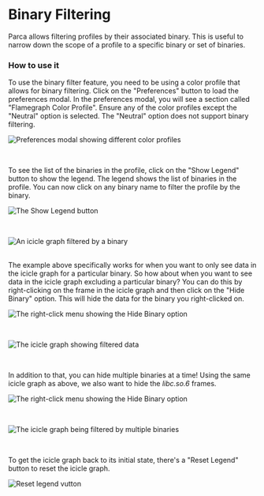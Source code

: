 # Binary Filtering


Parca allows filtering profiles by their associated binary. This is useful to narrow down the scope of a profile to a specific binary or set of binaries.

### How to use it

To use the binary filter feature, you need to be using a color profile that allows for binary filtering. Click on the "Preferences" button to load the preferences modal. In the preferences modal, you will see a section called "Flamegraph Color Profile". Ensure any of the color profiles except the "Neutral" option is selected. The "Neutral" option does not support binary filtering.

<BrowserWindow>

![Preferences modal showing different color profiles](../static/img/tutorial/preferences-color-profile.png)

</BrowserWindow>
<br />

To see the list of the binaries in the profile, click on the "Show Legend" button to show the legend. The legend shows the list of binaries in the profile. You can now click on any binary name to filter the profile by the binary.

<BrowserWindow>

![The Show Legend button](../static/img/tutorial/show-legend-button.png)

</BrowserWindow>
<br />
<BrowserWindow>

![An icicle graph filtered by a binary](../static/img/tutorial/filtered-by-binary.png)

</BrowserWindow>

<br />
The example above specifically works for when you want to only see data in the icicle
graph for a particular binary. So how about when you want to see data in the icicle
graph excluding a particular binary? You can do this by right-clicking on the frame
in the icicle graph and then click on the "Hide Binary" option. This will hide the
data for the binary you right-clicked on.

<BrowserWindow>

![The right-click menu showing the Hide Binary option](../static/img/tutorial/hide-binary-option.png)

</BrowserWindow>

<br />

<BrowserWindow>

![The icicle graph showing filtered data](../static/img/tutorial/hidden-binary-filtered.png)

</BrowserWindow>

<br />

In addition to that, you can hide multiple binaries at a time! Using the same icicle graph as above, we also want to hide the <em>libc.so.6</em> frames.

<BrowserWindow>

![The right-click menu showing the Hide Binary option](../static/img/tutorial/hide-lib-so.png)

</BrowserWindow>
<br />
<BrowserWindow>

![The icicle graph being filtered by multiple binaries](../static/img/tutorial/multiple-hidden-binaries.png)

</BrowserWindow>
<br />

To get the icicle graph back to its initial state, there's a "Reset Legend" button to reset the icicle graph.

<BrowserWindow>

![Reset legend vutton](../static/img/tutorial/reset-legend.png)

</BrowserWindow>
